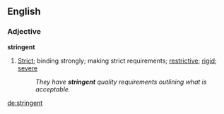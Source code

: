 ==English==

===Adjective===

'''stringent'''

#[[strict|Strict]]; binding strongly; making strict requirements; [[restrictive]]; [[rigid]]; [[severe]]
#:''They have '''stringent''' quality requirements outlining what is acceptable.''

[[de:stringent]]